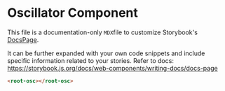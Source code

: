 <!-- Oscillator-Documentation.mdx -->


# Oscillator Component

This file is a documentation-only `MDX`file to customize Storybook's [DocsPage](https://storybook.js.org/docs/react/writing-docs/docs-page#replacing-docspage).

It can be further expanded with your own code snippets and include specific information related to your stories.
Refer to docs: https://storybook.js.org/docs/web-components/writing-docs/docs-page

```html
<root-osc></root-osc>
```
<Story id="oscillator--basic" />